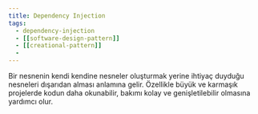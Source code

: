```yaml
---
title: Dependency Injection
tags:
  - dependency-injection
  - [[software-design-pattern]]
  - [[creational-pattern]]
  - 
---
```


Bir nesnenin kendi kendine nesneler oluşturmak yerine ihtiyaç duyduğu nesneleri dışarıdan alması anlamına gelir. Özellikle büyük ve karmaşık projelerde kodun daha okunabilir, bakımı kolay ve genişletilebilir olmasına yardımcı olur.
